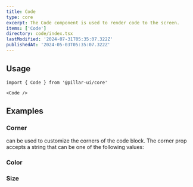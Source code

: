 ```yaml
---
title: Code
type: core
excerpt: The Code component is used to render code to the screen.
items: ['Code']
directory: code/index.tsx
lastModified: '2024-07-31T05:35:07.322Z'
publishedAt: '2024-05-03T05:35:07.322Z'
---
```


## Usage

```tsx
import { Code } from '@pillar-ui/core'
```

```tsx
<Code />
```

## Examples

### Corner

can be used to customize the corners of the code block. The corner prop accepts a string that can be one of the following values:

<Playground direction="column" name="codeCorner" root="code" />

### Color

<Playground direction="column" name="codeColor" root="code" />

### Size

<Playground direction="column" name="codeSize" root="code" />

